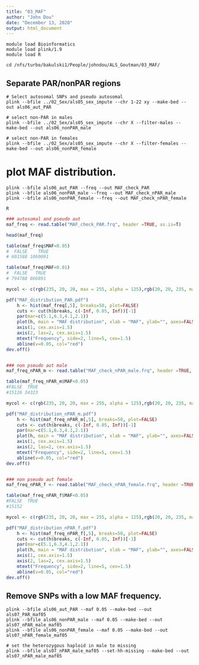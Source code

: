```yaml
---
title: "03_MAF"
author: "John Dou"
date: "December 13, 2020"
output: html_document
---
```


```batch
module load Bioinformatics
module load plink/1.9
module load R

cd /nfs/turbo/bakulski1/People/johndou/ALS_Goutman/03_MAF/
```


## Separate PAR/nonPAR regions

```batch

# Select autosomal SNPs and pseudo autosomal
plink --bfile ../02_Sex/als05_sex_impute --chr 1-22 xy --make-bed --out als06_aut_PAR

# select non-PAR in males
plink --bfile ../02_Sex/als05_sex_impute --chr X --filter-males --make-bed --out als06_nonPAR_male

# select non-PAR in females
plink --bfile ../02_Sex/als05_sex_impute --chr X --filter-females --make-bed --out als06_nonPAR_female
```


# plot MAF distribution.

```batch

plink --bfile als06_aut_PAR --freq --out MAF_check_PAR
plink --bfile als06_nonPAR_male --freq --out MAF_check_nPAR_male
plink --bfile als06_nonPAR_female --freq --out MAF_check_nPAR_female

R
```

```r

### autosomal and pseudo aut
maf_freq <- read.table("MAF_check_PAR.frq", header =TRUE, as.is=T)

head(maf_freq)

table(maf_freq$MAF<0.05)
#  FALSE    TRUE
# 601588 1060091

table(maf_freq$MAF<0.01)
#  FALSE   TRUE
# 794788 866891

mycol <- c(rgb(235, 20, 20, max = 255, alpha = 125),rgb(20, 20, 235, max = 255, alpha = 125))

pdf("MAF_distribution_PAR.pdf")
	h <- hist(maf_freq[,5], breaks=50, plot=FALSE) 
	cuts <- cut(h$breaks, c(-Inf, 0.05, Inf))[-1]
	par(mar=c(5.1,6.3,4.1,2.1))
	plot(h, main = "MAF distribution", xlab = "MAF", ylab="", axes=FALSE, col=mycol[cuts], cex.lab=1.5)
	axis(1, cex.axis=1.5)
	axis(2, las=2, cex.axis=1.5) 
	mtext("Frequency", side=2, line=5, cex=1.5)
	abline(v=0.05, col="red")
dev.off()


### non pseudo aut male
maf_freq_nPAR_m <- read.table("MAF_check_nPAR_male.frq", header =TRUE, as.is=T)

table(maf_freq_nPAR_m$MAF<0.05)
#FALSE  TRUE
#15126 34323

mycol <- c(rgb(235, 20, 20, max = 255, alpha = 125),rgb(20, 20, 235, max = 255, alpha = 125))

pdf("MAF_distribution_nPAR_m.pdf")
	h <- hist(maf_freq_nPAR_m[,5], breaks=50, plot=FALSE) 
	cuts <- cut(h$breaks, c(-Inf, 0.05, Inf))[-1]
	par(mar=c(5.1,6.3,4.1,2.1))
	plot(h, main = "MAF distribution", xlab = "MAF", ylab="", axes=FALSE, col=mycol[cuts], cex.lab=1.5)
	axis(1, cex.axis=1.5)
	axis(2, las=2, cex.axis=1.5) 
	mtext("Frequency", side=2, line=5, cex=1.5)
	abline(v=0.05, col="red")
dev.off()


### non pseudo aut female
maf_freq_nPAR_f <- read.table("MAF_check_nPAR_female.frq", header =TRUE, as.is=T)

table(maf_freq_nPAR_f$MAF<0.05)
#FALSE  TRUE
#15152 

mycol <- c(rgb(235, 20, 20, max = 255, alpha = 125),rgb(20, 20, 235, max = 255, alpha = 125))

pdf("MAF_distribution_nPAR_f.pdf")
	h <- hist(maf_freq_nPAR_f[,5], breaks=50, plot=FALSE) 
	cuts <- cut(h$breaks, c(-Inf, 0.05, Inf))[-1]
	par(mar=c(5.1,6.3,4.1,2.1))
	plot(h, main = "MAF distribution", xlab = "MAF", ylab="", axes=FALSE, col=mycol[cuts], cex.lab=1.5)
	axis(1, cex.axis=1.5)
	axis(2, las=2, cex.axis=1.5) 
	mtext("Frequency", side=2, line=5, cex=1.5)
	abline(v=0.05, col="red")
dev.off()

```


## Remove SNPs with a low MAF frequency.

```batch

plink --bfile als06_aut_PAR --maf 0.05 --make-bed --out als07_PAR_maf05
plink --bfile als06_nonPAR_male --maf 0.05 --make-bed --out als07_nPAR_male_maf05
plink --bfile als06_nonPAR_female --maf 0.05 --make-bed --out als07_nPAR_female_maf05

# set the heterozygous haploid in male to missing
plink --bfile als07_nPAR_male_maf05 --set-hh-missing --make-bed --out als07_nPAR_male_maf05
```